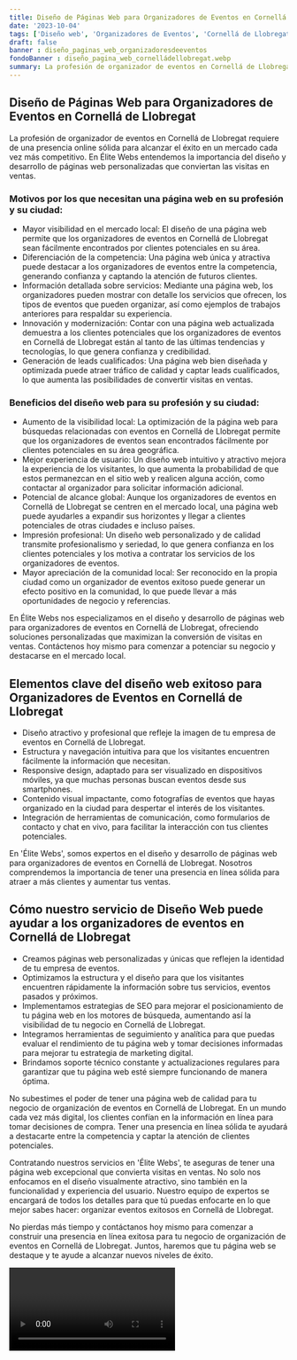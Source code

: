 ```yaml
---
title: Diseño de Páginas Web para Organizadores de Eventos en Cornellá de Llobregat
date: '2023-10-04'
tags: ['Diseño web', 'Organizadores de Eventos', 'Cornellá de Llobregat']
draft: false
banner : diseño_paginas_web_organizadoresdeeventos
fondoBanner : diseño_pagina_web_cornelládellobregat.webp
summary: La profesión de organizador de eventos en Cornellá de Llobregat requiere de una presencia online sólida para alcanzar el éxito en un mercado cada vez más competitivo. En Élite Webs entendemos la importancia del diseño y desarrollo de páginas web personalizadas que conviertan las visitas en ventas. 
---
```


## Diseño de Páginas Web para Organizadores de Eventos en Cornellá de Llobregat

La profesión de organizador de eventos en Cornellá de Llobregat requiere de una presencia online sólida para alcanzar el éxito en un mercado cada vez más competitivo. En Élite Webs entendemos la importancia del diseño y desarrollo de páginas web personalizadas que conviertan las visitas en ventas. 

### Motivos por los que necesitan una página web en su profesión y su ciudad:
- Mayor visibilidad en el mercado local: El diseño de una página web permite que los organizadores de eventos en Cornellá de Llobregat sean fácilmente encontrados por clientes potenciales en su área.
- Diferenciación de la competencia: Una página web única y atractiva puede destacar a los organizadores de eventos entre la competencia, generando confianza y captando la atención de futuros clientes.
- Información detallada sobre servicios: Mediante una página web, los organizadores pueden mostrar con detalle los servicios que ofrecen, los tipos de eventos que pueden organizar, así como ejemplos de trabajos anteriores para respaldar su experiencia.
- Innovación y modernización: Contar con una página web actualizada demuestra a los clientes potenciales que los organizadores de eventos en Cornellá de Llobregat están al tanto de las últimas tendencias y tecnologías, lo que genera confianza y credibilidad.
- Generación de leads cualificados: Una página web bien diseñada y optimizada puede atraer tráfico de calidad y captar leads cualificados, lo que aumenta las posibilidades de convertir visitas en ventas.

### Beneficios del diseño web para su profesión y su ciudad:
- Aumento de la visibilidad local: La optimización de la página web para búsquedas relacionadas con eventos en Cornellá de Llobregat permite que los organizadores de eventos sean encontrados fácilmente por clientes potenciales en su área geográfica.
- Mejor experiencia de usuario: Un diseño web intuitivo y atractivo mejora la experiencia de los visitantes, lo que aumenta la probabilidad de que estos permanezcan en el sitio web y realicen alguna acción, como contactar al organizador para solicitar información adicional.
- Potencial de alcance global: Aunque los organizadores de eventos en Cornellá de Llobregat se centren en el mercado local, una página web puede ayudarles a expandir sus horizontes y llegar a clientes potenciales de otras ciudades e incluso países.
- Impresión profesional: Un diseño web personalizado y de calidad transmite profesionalismo y seriedad, lo que genera confianza en los clientes potenciales y los motiva a contratar los servicios de los organizadores de eventos.
- Mayor apreciación de la comunidad local: Ser reconocido en la propia ciudad como un organizador de eventos exitoso puede generar un efecto positivo en la comunidad, lo que puede llevar a más oportunidades de negocio y referencias.

En Élite Webs nos especializamos en el diseño y desarrollo de páginas web para organizadores de eventos en Cornellá de Llobregat, ofreciendo soluciones personalizadas que maximizan la conversión de visitas en ventas. Contáctenos hoy mismo para comenzar a potenciar su negocio y destacarse en el mercado local.

<GifSeo />

<Cta />

## Elementos clave del diseño web exitoso para Organizadores de Eventos en Cornellá de Llobregat

- Diseño atractivo y profesional que refleje la imagen de tu empresa de eventos en Cornellá de Llobregat.
- Estructura y navegación intuitiva para que los visitantes encuentren fácilmente la información que necesitan.
- Responsive design, adaptado para ser visualizado en dispositivos móviles, ya que muchas personas buscan eventos desde sus smartphones.
- Contenido visual impactante, como fotografías de eventos que hayas organizado en la ciudad para despertar el interés de los visitantes.
- Integración de herramientas de comunicación, como formularios de contacto y chat en vivo, para facilitar la interacción con tus clientes potenciales.

En 'Élite Webs', somos expertos en el diseño y desarrollo de páginas web para organizadores de eventos en Cornellá de Llobregat. Nosotros comprendemos la importancia de tener una presencia en línea sólida para atraer a más clientes y aumentar tus ventas.

## Cómo nuestro servicio de Diseño Web puede ayudar a los organizadores de eventos en Cornellá de Llobregat

- Creamos páginas web personalizadas y únicas que reflejen la identidad de tu empresa de eventos.
- Optimizamos la estructura y el diseño para que los visitantes encuentren rápidamente la información sobre tus servicios, eventos pasados y próximos.
- Implementamos estrategias de SEO para mejorar el posicionamiento de tu página web en los motores de búsqueda, aumentando así la visibilidad de tu negocio en Cornellá de Llobregat.
- Integramos herramientas de seguimiento y analítica para que puedas evaluar el rendimiento de tu página web y tomar decisiones informadas para mejorar tu estrategia de marketing digital.
- Brindamos soporte técnico constante y actualizaciones regulares para garantizar que tu página web esté siempre funcionando de manera óptima.

No subestimes el poder de tener una página web de calidad para tu negocio de organización de eventos en Cornellá de Llobregat. En un mundo cada vez más digital, los clientes confían en la información en línea para tomar decisiones de compra. Tener una presencia en línea sólida te ayudará a destacarte entre la competencia y captar la atención de clientes potenciales.

Contratando nuestros servicios en 'Élite Webs', te aseguras de tener una página web excepcional que convierta visitas en ventas. No solo nos enfocamos en el diseño visualmente atractivo, sino también en la funcionalidad y experiencia del usuario. Nuestro equipo de expertos se encargará de todos los detalles para que tú puedas enfocarte en lo que mejor sabes hacer: organizar eventos exitosos en Cornellá de Llobregat.

No pierdas más tiempo y contáctanos hoy mismo para comenzar a construir una presencia en línea exitosa para tu negocio de organización de eventos en Cornellá de Llobregat. Juntos, haremos que tu página web se destaque y te ayude a alcanzar nuevos niveles de éxito.

<Video />

<CtaBot job='Organizadores de Eventos' city='Cornellá de Llobregat'/>

<Gmaps query='Cornellá de Llobregat+españa+maps' />